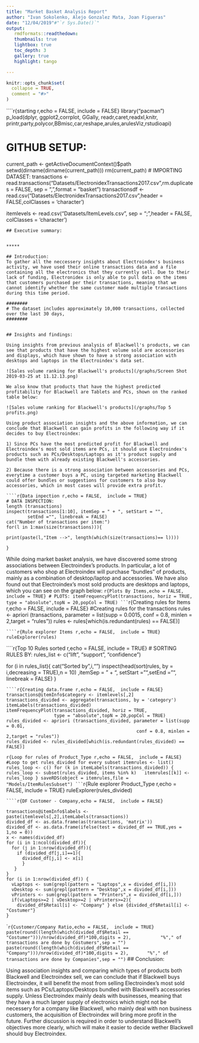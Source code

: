 ```yaml
---
title: "Market Basket Analysis Report"
author: "Ivan Sokolenko, Alejo Gonzalez Mata, Joan Figueras"
date: "12/04/2019"#"`r Sys.Date()`"
output: 
   rmdformats::readthedown:
   thumbnails: true
   lightbox: true
   toc_depth: 3
   gallery: true
   highlight: tango

---
```


```r
knitr::opts_chunk$set(
  collapse = TRUE,
  comment = "#>"
)
```
````r{starting r,echo = FALSE,  include = FALSE}
library("pacman")
p_load(dplyr, ggplot2,corrplot, GGally, readr,caret,readxl,knitr,
       printr,party,polycor,BBmisc,car,reshape,arules,arulesViz,rstudioapi)


# GITHUB SETUP: 
current_path <- getActiveDocumentContext()$path
setwd(dirname(dirname(current_path)))
rm(current_path)
# IMPORTING DATASET:
transactions <- read.transactions("Datasets/ElectronidexTransactions2017.csv",rm.duplicates = FALSE,
                                  sep = ",",format = "basket")
transactionsdf <- read.csv("Datasets/ElectronidexTransactions2017.csv",header = FALSE,colClasses = 'character')

itemlevels <- read.csv("Datasets/ItemLevels.csv", sep = ";",header = FALSE, colClasses = 'character')
```
## Executive summary:


*****

## Introduction:
To gather all the neccessery insights about Electroindex's business activity, we have used their online transactions data and a file containing all the electronics that they currently sell. Due to their lack of funding, Electronidex is only able to pull data on the items that customers purchased per their transactions, meaning that we cannot identify whether the same customer made multiple transactions during this time period.

########
# The dataset includes approximately 10,000 transactions, collected over the last 30 days, 
########


## Insights and findings:

Using insights from previous analysis of Blackwell's products, we can see that products that have the highest volume sold are accessories and displays, which have shown to have a strong association with desktops and laptops in the Electroindex's data set. 

![Sales volume ranking for Blackwell's products](/graphs/Screen Shot 2019-03-25 at 11.12.13.png)

We also know that products that have the highest predicted profitability for Blackwell are Tablets and PCs, shown on the ranked table below:

![Sales volume ranking for Blackwell's products](/graphs/Top 5 profits.png)

Using product association insights and the above information, we can conclude that Blackwell can gain profits in the following way if it decides to buy Electroindex:

1) Since PCs have the most predicted profit for Blackwell and Electroindex's most sold items are PCs, it should use Electroindex's products such as PCs/Desktops/Laptops as it's product supply and bundle them with already existing Blackwell's accessories.

2) Because there is a strong association between accessories and PCs, everytime a customer buys a PC, using targeted marketing Blackwell could offer bundles or suggestions for customers to also buy accessories, which in most cases will provide extra profit.

````r{Data inpection r,echo = FALSE,  include = TRUE}
# DATA INSPECTION:
length (transactions)
inspect(transactions[1:10], itemSep = " + ", setStart = "",
        setEnd ="", linebreak = FALSE)
cat("Number of transactions per item:")
for(l in 1:max(size(transactions))){

print(paste(l,"Item -->", length(which(size(transactions)== l))))
   
}
```
While doing market basket analysis, we have discovered some strong associations between Electroindex's products. In particular, a lot of customers who shop at Electroindex will purchase "bundles" of products, mainly as a combination of desktop/laptop and accessories. We have also found out that Electroindex's most sold products are desktops and laptops, which you can see on the graph below:
````r{Plots By Items,echo = FALSE,  include = TRUE}
# PLOTS:
itemFrequencyPlot(transactions, horiz = TRUE, 
                  type = "absolute",topN = 20,popCol = TRUE)
```
````r{Creating rules for Items r,echo = FALSE,  include = FALSE}
#Creating rules for the transactions
rules <- apriori (transactions, parameter = list(supp = 0.0015, 
                                                 conf = 0.8, minlen = 2,target = "rules"))
rules <- rules[which(is.redundant(rules) == FALSE)]
```
````r{Rule explorer Items r,echo = FALSE,  include = TRUE}
ruleExplorer(rules)
```
````r{Top 10 Rules sorted r,echo = FALSE,  include = TRUE}
# SORTING RULES BY:
rules_list <- c("lift", "support", "confidence")

for (i in rules_list){
  cat("\nRules Sorted by",i,"\n")
  inspect(head(sort(rules, by = i,decreasing = TRUE),n = 10)
          ,itemSep = " + ", setStart = "",setEnd ="", linebreak = FALSE)
}
```
````r{Creating data.frame r,echo = FALSE,  include = FALSE}
transactions@itemInfo$category <- itemlevels[,2]
transactions_divided <- aggregate(transactions, by = 'category')
itemLabels(transactions_divided)
itemFrequencyPlot(transactions_divided, horiz = TRUE, 
                  type = "absolute",topN = 20,popCol = TRUE)
rules_divided <- apriori (transactions_divided, parameter = list(supp = 0.01, 
                                                 conf = 0.8, minlen = 2,target = "rules"))
rules_divided <- rules_divided[which(is.redundant(rules_divided) == FALSE)]
```

````r{Loop for rules of Product_Type r,echo = FALSE,  include = FALSE}
#Loop to get rules_divided for every subset
itemrules <- list()
rules_loop <- c()
for (k in itemLabels(transactions_divided)) {
  rules_loop <- subset(rules_divided, items %in% k)
  itemrules[[k]] <- rules_loop
}
saveRDS(object = itemrules,file = "Models/ItemRulesSubset")
```
````r{Rule explorer Product_Type r,echo = FALSE,  include = TRUE}
ruleExplorer(rules_divided)
```
````r{DF Customer - Company,echo = FALSE,  include = FALSE}

transactions@itemInfo$labels <- paste(itemlevels[,2],itemLabels(transactions))
divided_df <- as.data.frame(as(transactions, 'matrix'))
divided_df <- as.data.frame(ifelse(test = divided_df == TRUE,yes = 1,no = 0))
x <- names(divided_df)
for (i in 1:ncol(divided_df)){
  for (j in 1:nrow(divided_df)){
    if (divided_df[j,i]==1){
      divided_df[j,i] <- x[i]
      }
   }
}
for (i in 1:nrow(divided_df)) {
  vLaptops <- sum(grepl(pattern = "Laptops",x = divided_df[i,]))
  vDesktop <- sum(grepl(pattern = "Desktop",x = divided_df[i,]))
  vPrinters <- sum(grepl(pattern = "Printers",x = divided_df[i,]))
  if(vLaptops>=2 | vDesktop>=2 | vPrinters>=2){
    divided_df$Retail[i] <- "Company" } else {divided_df$Retail[i] <- "Costumer"}
}
```
````r{Customer/Company Ratio,echo = FALSE,  include = TRUE}
paste(round((length(which(divided_df$Retail == "Costumer")))/nrow(divided_df)*100,digits = 2),
          "%"," of transactions are done by Costumers",sep = "")
paste(round((length(which(divided_df$Retail == "Company")))/nrow(divided_df)*100,digits = 2),
      "%"," of transactions are done by Companies",sep = "")
```
## Conclusion:

Using association insights and comparing which types of products both Blackwell and Electroindex sell, we can conclude that if Blackwell buys Electroindex, it will benefit the most from selling Electroindex's most sold items such as PCs/Laptops/Desktops bundled with Blackwell's accessories supply. Unless Electroindex mainly deals with businesses, meaning that they have a much larger supply of electronics which might not be necessery for a company like Blackwell, who mainly deal with non business customers, the acquisition of Electroindex will bring more profit in the future. Further discussion is required in order to understand Blackwell's objectives more clearly, which will make it easier to decide wether Blackwell should buy Electroindex.


